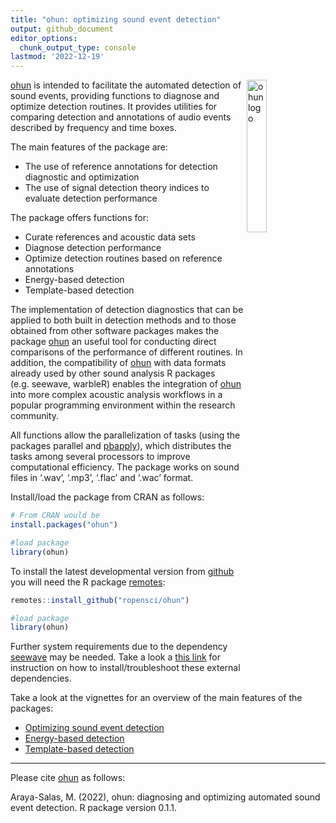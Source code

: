 ```yaml
---
title: "ohun: optimizing sound event detection"
output: github_document
editor_options: 
  chunk_output_type: console
lastmod: '2022-12-19'
---
```


<!-- README.md is generated from README.Rmd. Please edit that file -->


<img src="vignettes/ohun_sticker.png" alt="ohun logo" align="right" width = "25%" height="25%"/>

[ohun](https://github.com/ropensci/ohun) is intended to facilitate the automated detection of sound events, providing functions to diagnose and optimize detection routines. It provides utilities for comparing detection and annotations of audio events described by frequency and time boxes.

The main features of the package are:
 
   - The use of reference annotations for detection diagnostic and optimization 
   - The use of signal detection theory indices to evaluate detection performance 

The package offers functions for:

   - Curate references and acoustic data sets
   - Diagnose detection performance
   - Optimize detection routines based on reference annotations
   - Energy-based detection
   - Template-based detection
  
The implementation of detection diagnostics that can be applied to both built in detection methods and to those obtained from other software packages makes the package [ohun](https://github.com/ropensci/ohun) an useful tool for conducting direct comparisons of the performance of different routines. In addition, the compatibility of [ohun](https://github.com/ropensci/ohun) with data formats already used by other sound analysis R packages (e.g. seewave, warbleR) enables the integration of [ohun](https://github.com/ropensci/ohun) into more complex acoustic analysis workflows in a popular programming environment within the research community. 
 
All functions allow the parallelization of tasks (using the packages parallel and [pbapply](https://CRAN.R-project.org/package=pbapply)), which distributes the tasks among several processors to improve computational efficiency. The package works on sound files in '.wav', '.mp3', '.flac' and '.wac' format.

Install/load the package from CRAN as follows:

```r

# From CRAN would be
install.packages("ohun")

#load package
library(ohun)

```


To install the latest developmental version from [github](https://github.com/) you will need the R package [remotes](https://cran.r-project.org/package=remotes):

```r
remotes::install_github("ropensci/ohun")

#load package
library(ohun)

```

Further system requirements due to the dependency [seewave](https://rug.mnhn.fr/seewave/) may be needed. Take a look a [this link]( https://rug.mnhn.fr/seewave/inst.html) for instruction on how to install/troubleshoot these external dependencies. 

Take a look at the vignettes for an overview of the main features of the packages:

- [Optimizing sound event detection](https://docs.ropensci.org/ohun/articles/intro_to_ohun.html)
- [Energy-based detection](https://docs.ropensci.org/ohun/articles/energy_based_detection.html)
- [Template-based detection](https://docs.ropensci.org/ohun/articles/template_based_detection.html)

---

Please cite [ohun](https://github.com/ropensci/ohun) as follows:

Araya-Salas, M. (2022), ohun: diagnosing and optimizing automated sound event detection. R package version 0.1.1.
